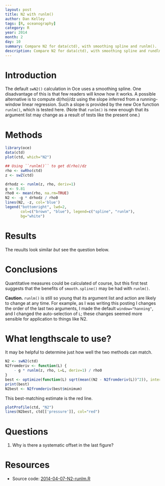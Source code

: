 ```yaml
---
layout: post
title: N2 with runlm()
author: Dan Kelley
tags: [R, oceanography]
category: R
year: 2014
month: 2
day: 10
summary: Compare N2 for data(ctd), with smoothing spline and runlm().
description: Compare N2 for data(ctd), with smoothing spline and rundlm().
---
```


# Introduction

The default ``swN2()`` calculation in Oce uses a smoothing spline.  One disadvantage of this is that few readers will know how it works.  A possible alternative is to compute d(rho)/dz using the slope inferred from a running-window linear regression.  Such a slope is provided by the new Oce function ``runlm()``, which is tested here.  (Note that ``runlm()`` is new enough that its argument list may change as a result of tests like the present one.)

# Methods

```r
library(oce)
data(ctd)
plot(ctd, which="N2")

## Using ``runlm()`` to get d(rho)/dz
rho <- swRho(ctd)
z <- swZ(ctd)

drhodz <- runlm(z, rho, deriv=1)
g <- 9.81
rho0 <- mean(rho, na.rm=TRUE)
N2 <- -g * drhodz / rho0
lines(N2, -z, col='blue')
legend("bottomright", lwd=2, 
       col=c("brown", "blue"), legend=c("spline", "runlm"),
       bg="white")
```

# Results

The reuults look similar *but* see the question below.


# Conclusions

Quantitative measures could be calculated of course, but this first test suggests that the benefits of ``smooth.spline()`` may be had with ``runlm()``.

**Caution.** ``runlm()`` is still so young that its argument list and action are likely to change at any time.  For example, as I was writing this posting I changes the order of the last two arguments, I made the default ``window="hanning"``, and I changed the auto-selection of ``L``; these changes seemed more sensible for application to things like N2.

# What lengthscale to use?

It may be helpful to determine just how well the two methods can match.

```r
N2 <- swN2(ctd)
N2fromderiv <- function(L) {
    - g * runlm(z, rho, L=L, deriv=1) / rho0
}
best <- optimize(function(L) sqrt(mean((N2 - N2fromderiv(L))^2)), interval=c(1, 100))
print(best)
N2best <- N2fromderiv(best$minimum)
```
This best-matching estimate is the red line.
```r
plotProfile(ctd, "N2")
lines(N2best, ctd[['pressure']], col="red")
```

# Questions

1. Why is there a systematic offset in the last figure?



# Resources

* Source code: [2014-04-07-N2-runlm.R]({{ site.url }}/assets/2014-02-10-N2-runlm.R)

